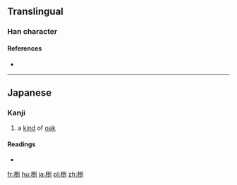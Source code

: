 ==Translingual==

===Han character===
{{Han char|rn=75|rad=木|as=08|sn=12|four=|canj=DMGN|ids=⿰木到}}

====References====
* {{Han ref|kx=0537.131|hdz=21229.071|uh=6921|ud=26913}}

----

==Japanese==

===Kanji===
{{ja-kanji|grade=|rs=木08}}

# a [[kind]] of [[oak]]

====Readings====
* {{ja-readings|on=|kun=[[くぬぎ]] (kunugi)}}

[[fr:椡]]
[[hu:椡]]
[[ja:椡]]
[[pl:椡]]
[[zh:椡]]